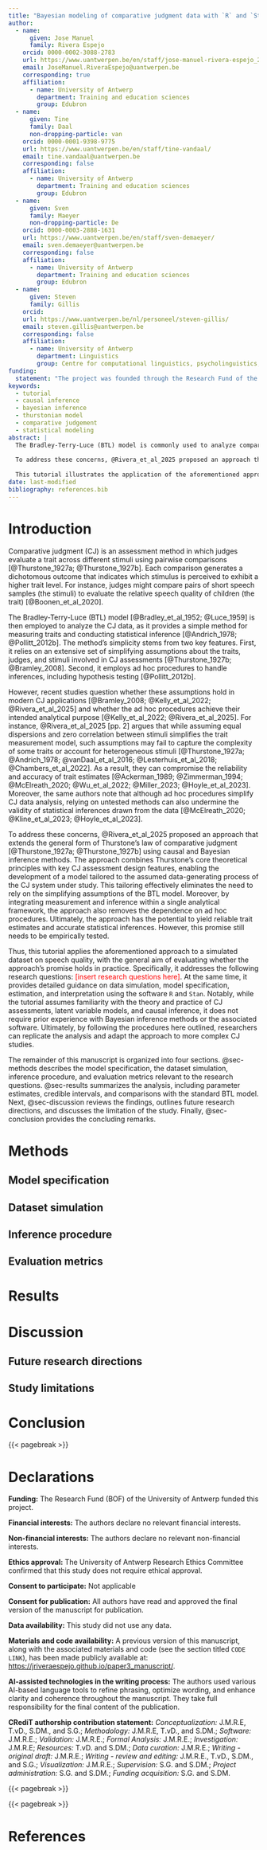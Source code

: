 ```yaml
---
title: "Bayesian modeling of comparative judgment data with `R` and `Stan`: A tutorial for speech quality researchers"
author:
  - name: 
      given: Jose Manuel
      family: Rivera Espejo
    orcid: 0000-0002-3088-2783
    url: https://www.uantwerpen.be/en/staff/jose-manuel-rivera-espejo_23166/
    email: JoseManuel.RiveraEspejo@uantwerpen.be
    corresponding: true
    affiliation:
      - name: University of Antwerp
        department: Training and education sciences
        group: Edubron
  - name: 
      given: Tine
      family: Daal
      non-dropping-particle: van
    orcid: 0000-0001-9398-9775
    url: https://www.uantwerpen.be/en/staff/tine-vandaal/
    email: tine.vandaal@uantwerpen.be
    corresponding: false
    affiliation:
      - name: University of Antwerp
        department: Training and education sciences
        group: Edubron
  - name: 
      given: Sven
      family: Maeyer
      non-dropping-particle: De
    orcid: 0000-0003-2888-1631
    url: https://www.uantwerpen.be/en/staff/sven-demaeyer/
    email: sven.demaeyer@uantwerpen.be
    corresponding: false
    affiliation:
      - name: University of Antwerp
        department: Training and education sciences
        group: Edubron
  - name: 
      given: Steven
      family: Gillis
    orcid: 
    url: https://www.uantwerpen.be/nl/personeel/steven-gillis/
    email: steven.gillis@uantwerpen.be
    corresponding: false
    affiliation:
      - name: University of Antwerp
        department: Linguistics
        group: Centre for computational linguistics, psycholinguistics, and sociolinguistics (CLiPS)
funding: 
  statement: "The project was founded through the Research Fund of the University of Antwerp (BOF)."
keywords:
  - tutorial
  - causal inference
  - bayesian inference
  - thurstonian model
  - comparative judgement
  - statistical modeling
abstract: |
  The Bradley-Terry-Luce (BTL) model is commonly used to analyze comparative judgment (CJ) data because it provides a simple method for measuring traits and conducting statistical inference. Its simplicity stems from two key features: (1) a reliance on an extensive set of simplifying assumptions about the traits, judges, and stimuli involved in CJ assessments; and (2) the use of ad hoc procedures to handle inferences, including hypothesis testing. However, recent studies question whether these assumptions hold in modern CJ applications and whether the ad hoc procedures effectively fulfill their intended analytical purpose.  
  
  To address these concerns, @Rivera_et_al_2025 proposed an approach that extends the general form of Thurstone's law of comparative judgment. The approach enables the development of a model tailored to the assumed data-generating process of the CJ system under study, eliminating the need to rely on simplifying assumptions. Moreover, by integrating measurement and inference within a single analytical framework, the approach also removes the dependence on ad hoc hypothesis-testing procedures.
  
  This tutorial illustrates the application of the aforementioned approach to a simulated dataset on speech quality. It offers detailed guidance on data simulation, model specification, estimation, and interpretation using the software `R` and `Stan`. While the tutorial assumes familiarity with CJ theory and practice, latent variable models, and causal inference, it does not require prior experience with Bayesian inference methods or the associated software. Ultimately, by following the outlined procedures, researchers can replicate this analysis and adapt the approach for more complex CJ studies.
date: last-modified
bibliography: references.bib
---
```


<!-- commands for d-separation -->
\newcommand{\dsep}{\:\bot\:}
\newcommand{\ndsep}{\:\not\bot\:}

<!-- ######################################### -->

# Introduction {#sec-introduction}

<!-- 1. What is the CJ? -->
Comparative judgment (CJ) is an assessment method in which judges evaluate a trait across different stimuli using pairwise comparisons [@Thurstone_1927a; @Thurstone_1927b]. Each comparison generates a dichotomous outcome that indicates which stimulus is perceived to exhibit a higher trait level. For instance, judges might compare pairs of short speech samples (the stimuli) to evaluate the relative speech quality of children (the trait) [@Boonen_et_al_2020].

<!-- 2. How does CJ data is analyzed? -->
The Bradley-Terry-Luce (BTL) model [@Bradley_et_al_1952; @Luce_1959] is then employed to analyze the CJ data, as it provides a simple method for measuring traits and conducting statistical inference [@Andrich_1978; @Pollitt_2012b]. The method's simplicity stems from two key features. First, it relies on an extensive set of simplifying assumptions about the traits, judges, and stimuli involved in CJ assessments [@Thurstone_1927b; @Bramley_2008]. Second, it employs ad hoc procedures to handle inferences, including hypothesis testing [@Pollitt_2012b].

<!-- 3. But what is the problem with using the BTL model? -->
However, recent studies question whether these assumptions hold in modern CJ applications [@Bramley_2008; @Kelly_et_al_2022; @Rivera_et_al_2025] and whether the ad hoc procedures achieve their intended analytical purpose [@Kelly_et_al_2022; @Rivera_et_al_2025]. For instance, @Rivera_et_al_2025 [pp. 2] argues that while assuming equal dispersions and zero correlation between stimuli simplifies the trait measurement model, such assumptions may fail to capture the complexity of some traits or account for heterogeneous stimuli [@Thurstone_1927a; @Andrich_1978; @vanDaal_et_al_2016; @Lesterhuis_et_al_2018; @Chambers_et_al_2022]. As a result, they can compromise the reliability and accuracy of trait estimates [@Ackerman_1989; @Zimmerman_1994; @McElreath_2020; @Wu_et_al_2022; @Miller_2023; @Hoyle_et_al_2023]. Moreover, the same authors note that although ad hoc procedures simplify CJ data analysis, relying on untested methods can also undermine the validity of statistical inferences drawn from the data [@McElreath_2020; @Kline_et_al_2023; @Hoyle_et_al_2023].

<!-- 4. How it has been solved? -->
To address these concerns, @Rivera_et_al_2025 proposed an approach that extends the general form of Thurstone's law of comparative judgment [@Thurstone_1927a; @Thurstone_1927b] using causal and Bayesian inference methods. The approach combines Thurstone's core theoretical principles with key CJ assessment design features, enabling the development of a model tailored to the assumed data-generating process of the CJ system under study. This tailoring effectively eliminates the need to rely on the simplifying assumptions of the BTL model. Moreover, by integrating measurement and inference within a single analytical framework, the approach also removes the dependence on ad hoc procedures. Ultimately, the approach has the potential to yield reliable trait estimates and accurate statistical inferences. However, this promise still needs to be empirically tested.

<!-- 5. So, what are we going to do? -->
Thus, this tutorial applies the aforementioned approach to a simulated dataset on speech quality, with the general aim of evaluating whether the approach's promise holds in practice. Specifically, it addresses the following research questions: [[insert research questions here]]{style="color:red;"}. At the same time, it provides detailed guidance on data simulation, model specification, estimation, and interpretation using the software `R` and `Stan`. Notably, while the tutorial assumes familiarity with the theory and practice of CJ assessments, latent variable models, and causal inference, it does not require prior experience with Bayesian inference methods or the associated software. Ultimately, by following the procedures here outlined, researchers can replicate the analysis and adapt the approach to more complex CJ studies.

<!-- 6. what is the organization of the manuscript? -->
The remainder of this manuscript is organized into four sections. @sec-methods describes the model specification, the dataset simulation, inference procedure, and evaluation metrics relevant to the research questions. @sec-results summarizes the analysis, including parameter estimates, credible intervals, and comparisons with the standard BTL model. Next, @sec-discussion reviews the findings, outlines future research directions, and discusses the limitation of the study. Finally, @sec-conclusion provides the concluding remarks.

<!-- ######################################### -->

# Methods {#sec-methods}

## Model specification {#sec-model}

## Dataset simulation {#sec-simulation}

## Inference procedure {#sec-inference}

## Evaluation metrics {#sec-evaluation}

<!-- ######################################### -->

# Results {#sec-results}


<!-- ######################################### -->

# Discussion {#sec-discussion}

## Future research directions {#sec-discussion_RD}

## Study limitations {#sec-discussion_limitations}


<!-- ######################################### -->

# Conclusion {#sec-conclusion}


<!-- ######################################### -->

{{< pagebreak >}}

# Declarations {.unnumbered .appendix appendix-style=plain}

**Funding:** The Research Fund (BOF) of the University of Antwerp funded this project.

**Financial interests:** The authors declare no relevant financial interests.

**Non-financial interests:** The authors declare no relevant non-financial interests.

**Ethics approval:** The University of Antwerp Research Ethics Committee confirmed that this study does not require ethical approval.

**Consent to participate:** Not applicable

**Consent for publication:** All authors have read and approved the final version of the manuscript for publication.

**Data availability:** This study did not use any data.

**Materials and code availability:** A previous version of this manuscript, along with the associated materials and code (see the section titled `CODE LINK`), has been made publicly available at: [https://jriveraespejo.github.io/paper3_manuscript/](https://jriveraespejo.github.io/paper3_manuscript/). 

**AI-assisted technologies in the writing process:** The authors used various AI-based language tools to refine phrasing, optimize wording, and enhance clarity and coherence throughout the manuscript. They take full responsibility for the final content of the publication.

**CRediT authorship contribution statement:** *Conceptualization:* J.M.R.E, T.vD., S.DM., and S.G.; *Methodology:* J.M.R.E, T.vD., and S.DM.; *Software:* J.M.R.E.; *Validation:* J.M.R.E.; *Formal Analysis:* J.M.R.E.; *Investigation:* J.M.R.E; *Resources:* T.vD. and S.DM.; *Data curation:* J.M.R.E.; *Writing - original draft:* J.M.R.E.; *Writing - review and editing:* J.M.R.E., T.vD., S.DM., and S.G.; *Visualization:* J.M.R.E.; *Supervision:* S.G. and S.DM.; *Project administration:* S.G. and S.DM.; *Funding acquisition:* S.G. and S.DM.

<!-- **Acknowledgements:** -->

{{< pagebreak >}}

{{< pagebreak >}}

# References {.unnumbered .appendix appendix-style=plain} 

:::{#refs}

:::
